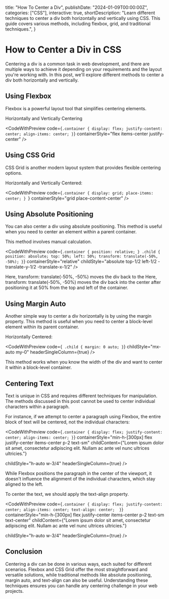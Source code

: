  title: "How To Center a Div",
  publishDate: "2024-01-09T00:00:00Z",
  categories: ["CSS"],
  interactive: true,
  shortDescription:
    "Learn different techniques to center a div both horizontally and vertically using CSS. This guide covers various methods, including flexbox, grid, and traditional techniques.",
}


# How to Center a Div in CSS

Centering a div is a common task in web development, and there are multiple ways to achieve it depending on your requirements and the layout you're working with. In this post, we'll explore different methods to center a div both horizontally and vertically.

## Using Flexbox

Flexbox is a powerful layout tool that simplifies centering elements.

Horizontally and Vertically Centering

<CodeWithPreview
  code={`.container {
  display: flex;
  justify-content: center;
  align-items: center;
}`}
  containerStyle="flex items-center justify-center"
/>

## Using CSS Grid

CSS Grid is another modern layout system that provides flexible centering options.

Horizontally and Vertically Centered:

<CodeWithPreview
  code={`.container {
  display: grid;
  place-items: center;
}
`}
  containerStyle="grid place-content-center"
/>

## Using Absolute Positioning

You can also center a div using absolute positioning. This method is useful when you need to center an element within a parent container.

This method involves manual calculation.

<CodeWithPreview
  code={`.container {
  position: relative;
}
.child {
  position: absolute;
  top: 50%;
  left: 50%;
  transform: translate(-50%, -50%);
}`}
  containerStyle="relative"
  childStyle="absolute top-1/2 left-1/2  -translate-y-1/2 -translate-x-1/2"
/>

Here, transform: translate(-50%, -50%) moves the div back to the
Here, transform: translate(-50%, -50%) moves the div back into the center after positioning it at 50% from the top and left of the container.

## Using Margin Auto

Another simple way to center a div horizontally is by using the margin property. This method is useful when you need to center a block-level element within its parent container.

Horizontally Centered:

<CodeWithPreview
  code={`
.child {
  margin: 0 auto;
}`}
  childStyle="mx-auto my-0"
  headerSingleColumn={true}
/>

This method works when you know the width of the div and want to center it within a block-level container.

## Centering Text

Text is unique in CSS and requires different techniques for manipulation. The methods discussed in this post cannot be used to center individual characters within a paragraph.

For instance, if we attempt to center a paragraph using Flexbox, the entire block of text will be centered, not the individual characters:

<CodeWithPreview
  code={`.container {
  display: flex;
  justify-content: center;
  align-items: center;
}`}
  containerStyle="min-h-[300px] flex justify-center items-center p-2 text-sm"
  childContent={"Lorem ipsum dolor sit amet, consectetur adipiscing elit. Nullam ac ante vel nunc ultrices ultricies."}

childStyle="h-auto w-3/4"
headerSingleColumn={true}
/>

While Flexbox positions the paragraph in the center of the viewport, it doesn't influence the alignment of the individual characters, which stay aligned to the left.

To center the text, we should apply the text-align property.

<CodeWithPreview
  code={`.container {
  display: flex;
  justify-content: center;
  align-items: center;
  text-align: center; 
}`}
  containerStyle="min-h-[300px] flex justify-center items-center p-2 text-sm text-center"
  childContent={"Lorem ipsum dolor sit amet, consectetur adipiscing elit. Nullam ac ante vel nunc ultrices ultricies."}

childStyle="h-auto w-3/4"
headerSingleColumn={true}
/>

## Conclusion

Centering a div can be done in various ways, each suited for different scenarios. Flexbox and CSS Grid offer the most straightforward and versatile solutions, while traditional methods like absolute positioning, margin auto, and text-align can also be useful. Understanding these techniques ensures you can handle any centering challenge in your web projects.
